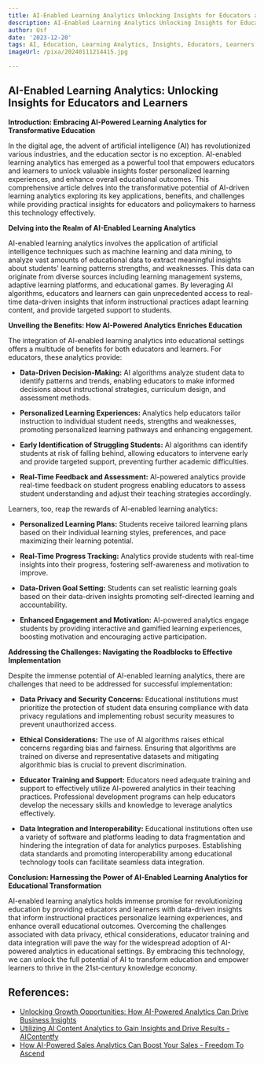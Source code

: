 ```yaml
---
title: AI-Enabled Learning Analytics Unlocking Insights for Educators and Learners
description: AI-Enabled Learning Analytics Unlocking Insights for Educators and Learners
author: Usf
date: '2023-12-20'
tags: AI, Education, Learning Analytics, Insights, Educators, Learners
imageUrl: /pixa/20240111214415.jpg

---
```

## AI-Enabled Learning Analytics:  Unlocking Insights for Educators and Learners

**Introduction: Embracing AI-Powered Learning Analytics for Transformative Education**

In  the digital age, the advent of artificial intelligence (AI) has revolutionized various industries,  and the education sector is no  exception. AI-enabled learning analytics has emerged as a powerful tool that empowers educators and learners to unlock valuable insights foster personalized learning experiences, and enhance overall educational  outcomes. This comprehensive article delves into the transformative potential of AI-driven learning analytics exploring its key applications, benefits, and challenges while providing practical insights for educators and policymakers to harness this  technology effectively.

**Delving into  the  Realm of AI-Enabled Learning Analytics**

AI-enabled learning analytics involves the application of artificial intelligence techniques such as machine learning  and data mining, to analyze vast amounts of educational  data to extract meaningful insights  about students' learning patterns  strengths, and weaknesses. This data can originate from diverse sources  including learning management systems,  adaptive learning platforms, and educational games. By leveraging AI algorithms, educators and learners can gain unprecedented access to real-time data-driven insights that inform instructional practices adapt learning content, and provide targeted support  to students.

**Unveiling the Benefits: How AI-Powered  Analytics Enriches Education**

The integration  of AI-enabled learning analytics into educational settings offers a multitude of benefits for both educators and learners. For educators, these analytics provide:

-  **Data-Driven Decision-Making:** AI algorithms analyze student data to identify patterns and trends,  enabling educators to make  informed decisions about instructional strategies, curriculum design, and  assessment methods.

- **Personalized Learning Experiences:** Analytics help educators tailor instruction to  individual student needs, strengths and weaknesses, promoting personalized learning pathways and enhancing engagement.

- **Early Identification of Struggling Students:** AI  algorithms can identify students at risk of falling behind, allowing educators to intervene early and  provide targeted  support, preventing further academic difficulties.

- **Real-Time Feedback and Assessment:** AI-powered analytics provide real-time  feedback on student progress enabling educators to  assess  student understanding and adjust their teaching strategies accordingly.

Learners,  too, reap the  rewards of AI-enabled learning analytics:

- **Personalized Learning Plans:** Students receive  tailored learning plans based on their individual learning styles, preferences,  and pace maximizing their learning potential.

- **Real-Time Progress Tracking:** Analytics provide students with real-time insights into their progress, fostering self-awareness and motivation to improve.

- **Data-Driven Goal Setting:** Students can set realistic learning goals  based on  their data-driven  insights promoting  self-directed learning and accountability.

- **Enhanced Engagement and Motivation:** AI-powered analytics engage students by providing interactive and  gamified learning experiences, boosting motivation and encouraging active participation.

**Addressing the  Challenges: Navigating the Roadblocks to  Effective Implementation**

Despite the immense potential of AI-enabled  learning analytics,  there are challenges that need to be addressed for successful implementation:

-  **Data Privacy  and Security Concerns:** Educational institutions must prioritize the protection of student data ensuring compliance with data privacy regulations and implementing robust security measures to prevent unauthorized  access.

-  **Ethical Considerations:** The use of AI algorithms raises  ethical concerns regarding bias and fairness. Ensuring that algorithms are trained on diverse and representative datasets and mitigating algorithmic bias is crucial to prevent discrimination.

- **Educator  Training and Support:** Educators need adequate training and support to effectively  utilize AI-powered analytics  in their teaching practices. Professional development programs can help educators develop the necessary skills and knowledge to leverage analytics effectively.

- **Data Integration and Interoperability:** Educational institutions  often use a variety of software and platforms leading to data fragmentation and hindering the  integration of data for analytics purposes. Establishing data standards and promoting interoperability among educational technology tools can  facilitate  seamless data integration.

**Conclusion: Harnessing  the Power  of  AI-Enabled Learning Analytics  for Educational Transformation**

AI-enabled learning analytics holds  immense promise for  revolutionizing education  by providing educators and  learners with data-driven insights that inform instructional practices personalize learning experiences, and enhance overall educational outcomes. Overcoming the challenges associated with data privacy, ethical considerations, educator  training and data  integration will pave the way for the widespread adoption of AI-powered analytics in educational settings. By embracing this technology, we can unlock the full potential of  AI to transform education and  empower learners to thrive in the 21st-century knowledge economy.

## References:
- [Unlocking Growth Opportunities: How AI-Powered Analytics Can Drive Business Insights](https://www.linkedin.com/pulse/unlocking-growth-opportunities-how-ai-powered-analytics-can-drive)
- [Utilizing AI Content Analytics to Gain Insights and Drive Results - AIContentfy](https://aicontentfy.com/en/blog/utilizing-ai-content-analytics-to-gain-insights-and-drive-results)
- [How AI-Powered Sales Analytics Can Boost Your Sales - Freedom To Ascend](https://www.freedomtoascend.com/sales/sales-technology/ai/ai-powered-sales-analytics/)
